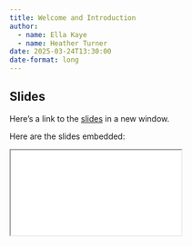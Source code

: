 ```yaml
---
title: Welcome and Introduction
author: 
  - name: Ella Kaye
  - name: Heather Turner
date: 2025-03-24T13:30:00
date-format: long
---
```


## Slides

Here's a link to the [slides](/slides/01-welcome/index.qmd){target="_blank"} in a new window. 

Here are the slides embedded:

<iframe class="slide-deck ar3x2" src="/slides/01-welcome/index.html" title="01-welcome slides">
</iframe>

